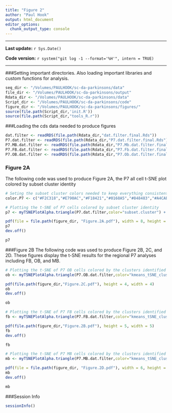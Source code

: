 ```yaml
---
title: "Figure 2"
author: "Paul Hook"
output: html_document
editor_options: 
  chunk_output_type: console
---
```

***
**Last update:** `r Sys.Date()`

**Code version:** `r system("git log -1 --format='%H'", intern = TRUE)`  

***

###Setting important directories. Also loading important libraries and custom functions for analysis.
```r
seq_dir <- "/Volumes/PAULHOOK/sc-da-parkinsons/data"
file_dir <- "/Volumes/PAULHOOK/sc-da-parkinsons/output"
Rdata_dir <- "/Volumes/PAULHOOK/sc-da-parkinsons/data"
Script_dir <- "/Volumes/PAULHOOK/sc-da-parkinsons/code"
figure_dir <- "/Volumes/PAULHOOK/sc-da-parkinsons/figures/"
source(file.path(Script_dir,'init.R'))
source(file.path(Script_dir,"tools_R.r"))
```

###Loading the cds data needed to produce figures
```r
dat.filter <- readRDS(file.path(Rdata_dir,"dat.filter.final.Rds"))
P7.dat.filter <- readRDS(file.path(Rdata_dir,"P7.dat.filter.final.Rds"))
P7.MB.dat.filter <- readRDS(file.path(Rdata_dir,"P7.Mb.dat.filter.final.Rds"))
P7.FB.dat.filter <- readRDS(file.path(Rdata_dir,"P7.Fb.dat.filter.final.Rds"))
P7.OB.dat.filter <- readRDS(file.path(Rdata_dir,"P7.Ob.dat.filter.final.Rds"))
```

### Figure 2A
The following code was used to produce Figure 2A, the P7 all cell t-SNE plot colored by subset cluster identity
```r
# Seting the subset cluster colors needed to keep everything consistent
color.P7 <- c("#F2C318","#E790AC","#F18421","#0168A5","#848483","#A4CAEB","#885793","#008957","#222222")

# Plotting the t-SNE of P7 cells colored by subset cluster identity
p7 <- myTSNEPlotAlpha.triangle(P7.dat.filter,color="subset.cluster") + scale_color_manual(values = color.P7, name = "Subset Cluster") + ggtitle("P7 neurons - tSNE Plot by subset cluster") + xlab("tSNE 1") + ylab("tSNE 2") + theme(legend.position = "bottom",axis.line = element_line(colour = "black")) + theme(plot.title = element_text(hjust = 0.5)) + coord_fixed(ratio = 1) + scale_shape(name = "Age")

pdf(file = file.path(figure_dir, "Figure.2A.pdf"), width = 8, height = 8)
p7
dev.off()

p7
```

###Figure 2B
The following code was used to produce Figure 2B, 2C, and 2D. These figures display the t-SNE results for the regional P7 analyses including FB, OB, and MB.
```r
# Plotting the t-SNE of P7 OB cells colored by the clusters identified during the iterative analysis
ob <- myTSNEPlotAlpha.triangle(P7.OB.dat.filter,color="kmeans_tSNE_cluster") + scale_color_manual(values = color.P7[7:9], name = "Subset Cluster", labels = c("P7.OB.1","P7.OB.2","P7.OB.3")) + ggtitle("P7 OB neurons t-SNE") + xlab("t-SNE 1") + ylab("t-SNE 2") + theme(legend.position = "bottom",axis.line = element_line(colour = "black")) + theme(plot.title = element_text(hjust = 0.5)) + coord_fixed(ratio = 1) + scale_shape(name = "Age")

pdf(file.path(figure_dir,"Figure.2C.pdf"), height = 4, width = 4)
ob
dev.off()

ob
```

```r
# Plotting the t-SNE of P7 FB cells colored by the clusters identified during the iterative analysis
fb <- myTSNEPlotAlpha.triangle(P7.FB.dat.filter,color="kmeans_tSNE_cluster") + scale_color_manual(values = color.P7[1:2], name = "Subset Cluster", labels = c("P7.FB.1","P7.FB.2")) + ggtitle("P7 FB t-SNE") + xlab("t-SNE 1") + ylab("t-SNE 2") + theme(legend.position = "bottom",axis.line = element_line(colour = "black")) + theme(plot.title = element_text(hjust = 0.5)) + coord_fixed(ratio = 1) + scale_shape(name = "Age") + coord_equal(ratio = 0.5)

pdf(file.path(figure_dir,"Figure.2B.pdf"), height = 5, width = 5)
fb
dev.off()

fb
```

```r
# Plotting the t-SNE of P7 MB cells colored by the clusters identified during the iterative analysis
mb <- myTSNEPlotAlpha.triangle(P7.MB.dat.filter,color="kmeans_tSNE_cluster") + scale_color_manual(values = color.P7[3:6], name = "Subset Cluster", labels = c("P7.MB.1","P7.MB.2","P7.MB.3","P7.MB.4")) + ggtitle("P7 MB t-SNE") + xlab("t-SNE 1") + ylab("t-SNE 2") + theme(legend.position = "bottom",axis.line = element_line(colour = "black")) + theme(plot.title = element_text(hjust = 0.5)) + coord_fixed(ratio = 0.5) + scale_shape(name = "Age")

pdf(file = file.path(figure_dir, "Figure.2D.pdf"), width = 6, height = 4)
mb
dev.off()

mb
```

###Session Info
```r
sessionInfo()
```
